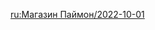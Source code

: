 {{Paimon's Bargains
|time_start = 2022-10-01 04:00:00
|time_end   = 2022-11-01 03:59:59
|shop = 
{{Shop|Razor|34|1|type=Character}}
{{Shop|Amber|34|1|type=Character}}
{{Shop|Royal Longsword|24|3|type=Weapon}}
{{Shop|Royal Greatsword|24|3|type=Weapon}}
{{Shop|Royal Spear|24|3|type=Weapon}}
{{Shop|Royal Grimoire|24|3|type=Weapon}}
{{Shop|Royal Bow|24|3|type=Weapon}}
}}
<noinclude>
[[ru:Магазин Паймон/2022-10-01]]
</noinclude>